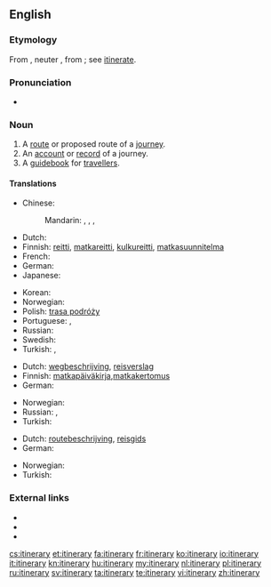 ==English==

===Etymology===
From {{etyl|LL.}} {{term|lang=la|itinerarius||pertaining to a journey}}, neuter {{term|lang=la|itinerarium||an account of a journey, a road-book}}, from {{term|lang=la|iter||a way, journey}}; see [[itinerate]].

===Pronunciation===
* {{audio|en-us-itinerary.ogg|Audio (US)}}

===Noun===
{{en-noun|itineraries}}

# A [[route]] or proposed route of a [[journey]].
# An [[account]] or [[record]] of a journey.
# A [[guidebook]] for [[traveller]]s.

====Translations====
{{trans-top|route or proposed route of a journey}}
* Chinese:
*: Mandarin: {{t-|cmn|路線|sc=Hani}}, {{t-|cmn|路线|tr=lùxiàn|sc=Hani}}, {{t|cmn|旅程|tr=lǚchéng|sc=Hani}}, {{t|cmn|行程|tr=xíngchéng|sc=Hani}}
* Dutch: {{t+|nl|weg|m}}
* Finnish: [[reitti]], [[matkareitti]], [[kulkureitti]], [[matkasuunnitelma]]
* French: {{t+|fr|itinéraire|m}}
* German: {{t|de|Reiseroute|f}}
* Japanese: {{t|ja|旅程|tr=りょてい, ryotei}}
{{trans-mid}}
* Korean: {{t|ko|여정|tr=yeojeong|sc=Kore}}
* Norwegian: {{t+|no|rute|m}}
* Polish: [[trasa podróży]] {{f}}
* Portuguese: {{t|pt|linha|f}}, {{t|pt|itinerário|m}}
* Russian: {{t+|ru|маршрут|m|tr=maršrút}}
* Swedish: {{t+|sv|färdplan|n}}
* Turkish: {{t|tr|seyahat yolu}}, {{t|tr|yolculuk yolu}}
{{trans-bottom}}

{{trans-top|account or record of a journey}}
* Dutch: [[wegbeschrijving]], [[reisverslag]] {{f}}
* Finnish: [[matkapäiväkirja]],[[matkakertomus]]
* German: {{t|de|Reisebericht|m}}
{{trans-mid}}
* Norwegian: {{t|no|veibeskrivelse|m}}
* Russian: {{t|ru|дорожный дневник|m|tr=doróžnyj dnevník|sc=Cyrl}}, {{t|ru|путевые заметки|p|tr=putevýje zamétki|sc=Cyrl}}
* Turkish: {{t|tr|seyahatname|tr=seyahatna:me}}
{{trans-bottom}}

{{trans-top|guidebook for travellers}}
* Dutch: [[routebeschrijving]], [[reisgids]] {{f}}
* German: {{t|de|Reiseführer|m}}
{{trans-mid}}
* Norwegian: {{t|no|reisehåndbok|f}}
* Turkish: {{t|tr|rehber}}
{{trans-bottom}}

===External links===
* {{R:Webster 1913}}
* {{R:Century 1911}}
* {{R:OneLook}}

[[cs:itinerary]]
[[et:itinerary]]
[[fa:itinerary]]
[[fr:itinerary]]
[[ko:itinerary]]
[[io:itinerary]]
[[it:itinerary]]
[[kn:itinerary]]
[[hu:itinerary]]
[[my:itinerary]]
[[nl:itinerary]]
[[pl:itinerary]]
[[ru:itinerary]]
[[sv:itinerary]]
[[ta:itinerary]]
[[te:itinerary]]
[[vi:itinerary]]
[[zh:itinerary]]